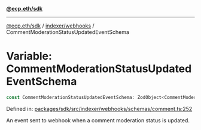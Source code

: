 [**@ecp.eth/sdk**](../../../index.mdx)

***

[@ecp.eth/sdk](/sdk-reference/index.mdx) / [indexer/webhooks](/sdk-reference/indexer/webhooks/index.mdx) / CommentModerationStatusUpdatedEventSchema

# Variable: CommentModerationStatusUpdatedEventSchema

```ts
const CommentModerationStatusUpdatedEventSchema: ZodObject<CommentModerationStatusUpdatedEvent>;
```

Defined in: [packages/sdk/src/indexer/webhooks/schemas/comment.ts:252](https://github.com/ecp-eth/comments-monorepo/blob/main/packages/sdk/src/indexer/webhooks/schemas/comment.ts#L252)

An event sent to webhook when a comment moderation status is updated.
